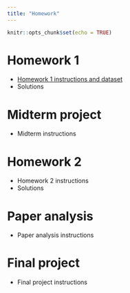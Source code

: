---
title: "Homework"
---

```{r setup, include=FALSE}
knitr::opts_chunk$set(echo = TRUE)
```

# Homework 1

* [Homework 1 instructions and dataset](homeworks/hw1/hw1.zip)
* Solutions

# Midterm project

* Midterm instructions

# Homework 2

* Homework 2 instructions
* Solutions

# Paper analysis

* Paper analysis instructions

# Final project

* Final project instructions
